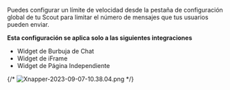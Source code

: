 Puedes configurar un límite de velocidad desde la pestaña de configuración global de tu Scout para limitar el número de mensajes que tus usuarios pueden enviar.

**Esta configuración se aplica solo a las siguientes integraciones**

- Widget de Burbuja de Chat
- Widget de iFrame
- Widget de Página Independiente

{/* ![Xnapper-2023-09-07-10.38.04.png](/images/agent-rate-limit/Xnapper-2023-09-07-10.38.04.png) */}
